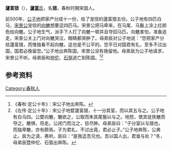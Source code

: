 {{Infobox 先秦人物
|名称= 蘧富猎
|图像=
|图说=
|姓=
|氏=[[蘧富氏|蘧富]]
|名=猎
|字=
|别名=
|别字=
|谥号=
|时代=春秋时期
|国家=宋国
|身份=
|出生=
|逝世=
|在位=
|父=
|母=
|正妻=
|妾=
|子女=
|太子=
}}
'''蘧富猎'''（{{bd|？||？||}}），[[蘧富氏|'''蘧富'''氏]]，名'''猎'''，春秋时期宋国人。 

前500年，[[公子地|公子地]]把家产分成十一份，给了宠信的蘧富猎五份。公子地有四匹白马，[[宋景公|宋景公]]宠信的[[向魋|向魋]]想要这四匹马。宋景公把马牵来，在马尾、马鬣上涂上红颜色给向魋。公子地生气，派手下人打了向魋一顿并且夺回马匹。向魋害怕，准备逃走，宋景公关上门对向魋哭泣，眼睛都哭肿了。母弟辰对公子地说：“您把家产分给蘧富猎，而惟独看不起向魋，这也是不公平的。您平日对国君有礼，至多不过出国，国君必挽留您。”公子地出奔陈国，宋景公没有挽留他。母弟辰为公子地请求，宋景公不听。母弟辰和[[仲佗|仲佗]]、[[石彄|石彄]]逃亡到陈国。<ref>《春秋·定公十年》：宋公子地出奔陈。</ref><ref>《左传·定公十年》：宋公子地嬖蘧富猎，十一分其室，而以其五与之。公子地有白马四。公嬖向魋，魋欲之，公取而朱其尾鬛以与之。地怒，使其徒抶魋而夺之。魋惧，将走。公闭门而泣之，目尽肿。母弟辰曰：“子分室以与猎也，而独卑魋，亦有颇焉。子为君礼，不过出竟，君必止子。”公子地奔陈，公弗止。辰为之请，弗听。辰曰：“是我迋吾兄也。吾以国人出，君谁与处？”冬，母弟辰暨仲佗、石彄出奔陈。</ref>

== 参考资料 ==
{{reflist}}

[[Category:春秋人|Category:春秋人]]